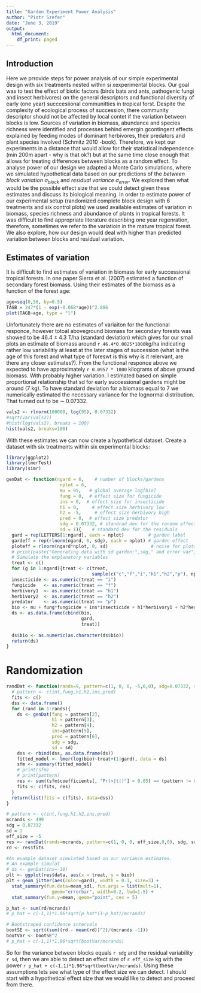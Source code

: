 ```yaml
---
title: "Garden Experiment Power Analysis"
author: "Piotr Szefer"
date: "June 3, 2019"
output:
  html_document:
    df_print: paged
---
```


## Introduction

Here we prrovide steps for power analysis of our simple experimental design with six treatments nested within si xexperimental blocks. Our goal was to test the effect of biotic factors (birds bats and ants, pathogenic fungi and insect herbivores) on the general descriptors and functional diversity of early (one year) succcesiional communitties in tropical forst. Despite the complexity of ecological process of succession, there community descriptor should not be affected by local contet if the variation between blocks is low. Sources of variation in biomass, abundance and species richness were identified and processes behind emergin gcontingent effects explained by feeding modes of dominant herbivores, their predators and plant species involved (Schmitz 2010 -book). Therefore, we kept our experiments in a distance that would allow for their statistical independence (min 200m apart - why is that ok?) but at the same time close enough that allows for treating differences between blocks as a random effect. To analyse power of our design we adapted a Monte Carlo simulations, where we simulated hypothetical data based on our predictions of the *between block variation* $\sigma_{block}$ and *residual variance* $\sigma_{error}$. We explored then what would be the possible effect size that we could detect given these estimates and discuss its biological meaning. In order to estimate power of our experimental setup (randomized complete block design with 6 treatments and six control plots) we used available estimates of variation in biomass, species richness and abundance of plants in tropical forests. It was difficult to find appropriate literature describing one year  regenration, therefore, sometimes we refer to the variatioin in the mature tropical forest. We also explore, how our design would deal with higher than predicted variation between blocks and residual variation.

## Estimates of variation

It is difficult to find estimates of variation in biomass for early successional tropical forests. In one paper Sierra et al. (2007) estimated a function of secondary forest biomass. Using their estimates of the biomass as a function of the forest age:

```r
age=seq(0,50, by=0.5)
TAGB = 247*(1 - exp(-0.068*age))^2.886
plot(TAGB~age, type = "l")
```

Unfortunately there are no estimates of variaiton for the functional responce, however totoal aboveground biomass for secondary forests was showed to be 46.4 $\pm$ 4.3 T/ha (standard deviation) which gives for our small plots an estimate of biomass around `r 46.4*0.0025*1000`kg/ha indicating rather low variabilitiy at least at the later stages of succession (what is the age of this forest and what type of foreswt is this why is it relervant, are there any closer estimates?). From the functional responce above we expected to have approximately `r 0.0957 * 1000` kilograms of above ground biomass. With probably higher variation. I estimated based on simple proportional relationship that sd for early successional gardens might be around (7 kg). To have standard deviation for a biomass equal to 7 we numerically estimated the necessary variance for the lognormal distribution. That turned out to be $\sim$ 0.07332.

```r
vals2 <- rlnorm(100000, log(95), 0.07332)
#sqrt(var(vals2))
#hist(log(vals2), breaks = 100)
hist(vals2, breaks=100)
```
With these estimates we can now create a hypothetical dataset. Create a dataset with six treatments within six experimental blocks:

```r
library(ggplot2)
library(lmerTest)
library(simr)

genDat <- function(ngard = 6,    # number of blocks/gardens
                    nplot = 6,    
                    mu = 95,   # global average log[bio]
                    fung = 0,  # effect size for fungicide
                    ins = 0,  # effect size for insecticide
                    h1 = 0,     # effect size herbivory low
                    h2 = -5,     # effect size herbivory high
                    pred = 0,  # effect size predator
                    sdg = 0.07332, # standrad dev for the random effect
                    sd = 1){    # standard dev for the residuals 
  gard = rep(LETTERS[1:ngard], each = nplot)         # garden label
  gardeff = rep(rlnorm(ngard, 0, sdg), each = nplot) # garden effect
  ploteff = rlnorm(ngard*nplot, 0, sd)                # noise for plots
  # print(paste("Generating data with sd garden:",sdg," and error var", sd))
  # Simulate the explanatory variables
  treat <- c()
  for (g in 1:ngard){treat <- c(treat,
                                sample(c("c","f","i","h1","h2","p"), nplot))}
  insecticide <- as.numeric(treat == "i")
  fungicide   <- as.numeric(treat == "f")
  herbivory1  <- as.numeric(treat == "h1")
  herbivory2  <- as.numeric(treat == "h2")
  predator    <- as.numeric(treat == "p")
  bio <- mu + fung*fungicide + ins*insecticide + h1*herbivory1 + h2*herbivory2 + pred*predator + gardeff + ploteff
  ds <- as.data.frame(cbind(bio,
                            gard,
                            treat))
  
  ds$bio <- as.numeric(as.character(ds$bio))
  return(ds)
}
```


# Randomization
```r
randDat <- function(rands=9, pattern=c(1, 0, 0, -5,0,0), sdg=0.07332, sd=1){
  # pattern <- c(int,fung,h1,h2,ins,pred)
  fits <- c()
  dss <- data.frame()
  for (rand in 1:rands){
    ds <- genDat(fung = pattern[2],
                 h1 = pattern[3],
                 h2 = pattern[4],
                 ins=pattern[5],
                 pred = pattern[6],
                 sdg = sdg,
                 sd = sd)
    dss <- rbind(dss, as.data.frame(ds))
    fitted_model <- lmer(log(bio)~treat+(1|gard), data = ds)
    sfm <- summary(fitted_model)
    # print(sfm)
    # print(pattern)
    res <- sum((sfm$coefficients[, "Pr(>|t|)"] < 0.05) == (pattern != 0)) == 6
    fits <- c(fits, res)
  }
  return(list(fits = c(fits), data=dss))
}

# pattern <- c(int,fung,h1,h2,ins,pred)
mcrands <- 499
sdg = 0.07332
sd = 1
eff_size = -5
res <- randDat(rands=mcrands, pattern=c(1, 0, 0, eff_size,0,0), sdg, sd)
rd <- res$fits

#An example dataset simulated based on our variance estimates.
# An example simulat
# ds <- genDat(ins=-10)
plt <- ggplot(res$data, aes(x = treat, y = bio))
plt + geom_jitter(aes(color=gard), width = 0.1, size=3) +
  stat_summary(fun.data=mean_sdl, fun.args = list(mult=1), 
                 geom="errorbar", width=0.2, lwd=1.5) +
  stat_summary(fun.y=mean, geom="point", cex = 5)

p_hat <- sum(rd/mcrands)
# p_hat + c(-1,1)*1.96*sqrt(p_hat*(1-p_hat)/mcrands)

# Bootstraped confidence intervals
bootSE <- sqrt((sum((rd - mean(rd))^2)/(mcrands -1)))
bootVar <- bootSE^2
# p_hat + c(-1,1)*1.96*sqrt(bootVar/mcrands)
```

So for the variance between blocks equals `r sdg` and the residual variability `r sd`, then we are able to detect an effect size of `r eff_size` kg with the power `r p_hat + c(-1,1)*1.96*sqrt(bootVar/mcrands)`. Using these assumptions lets see what type of the effect size we can detect. I should start with a hypothetical effect size that we would like to detect and proceed from there.